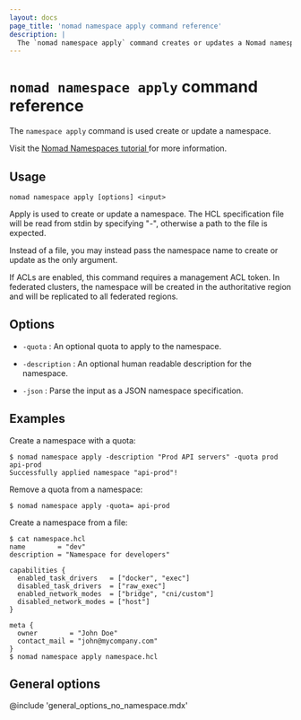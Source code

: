 ```yaml
---
layout: docs
page_title: 'nomad namespace apply command reference'
description: |
  The `nomad namespace apply` command creates or updates a Nomad namespace.
---
```


# `nomad namespace apply` command reference

The `namespace apply` command is used create or update a namespace.

<Tip>
  Visit the <a href="https://developer.hashicorp.com/nomad/docs/govern/namespaces">
    Nomad Namespaces tutorial
  </a> for more information.
</Tip>

## Usage

```plaintext
nomad namespace apply [options] <input>
```

Apply is used to create or update a namespace. The HCL specification file
will be read from stdin by specifying "-", otherwise a path to the file is
expected.

Instead of a file, you may instead pass the namespace name to create
or update as the only argument.

If ACLs are enabled, this command requires a management ACL token. In federated
clusters, the namespace will be created in the authoritative region and will be
replicated to all federated regions.

## Options

- `-quota` : An optional quota to apply to the namespace.

- `-description` : An optional human readable description for the namespace.

- `-json` : Parse the input as a JSON namespace specification.

## Examples

Create a namespace with a quota:

```shell-session
$ nomad namespace apply -description "Prod API servers" -quota prod api-prod
Successfully applied namespace "api-prod"!
```

Remove a quota from a namespace:

```shell-session
$ nomad namespace apply -quota= api-prod
```

Create a namespace from a file:
```shell-session
$ cat namespace.hcl
name        = "dev"
description = "Namespace for developers"

capabilities {
  enabled_task_drivers   = ["docker", "exec"]
  disabled_task_drivers  = ["raw_exec"]
  enabled_network_modes  = ["bridge", "cni/custom"]
  disabled_network_modes = ["host"]
}

meta {
  owner        = "John Doe"
  contact_mail = "john@mycompany.com"
}
$ nomad namespace apply namespace.hcl
```

## General options

@include 'general_options_no_namespace.mdx'
